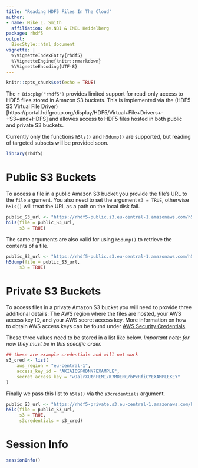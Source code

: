 ```yaml
---
title: "Reading HDF5 Files In The Cloud"
author:
- name: Mike L. Smith
  affiliation: de.NBI & EMBL Heidelberg
package: rhdf5
output:
  BiocStyle::html_document
vignette: |
  %\VignetteIndexEntry{rhdf5}
  %\VignetteEngine{knitr::rmarkdown}
  %\VignetteEncoding{UTF-8}
---
```


```r
knitr::opts_chunk$set(echo = TRUE)
```

The `r Biocpkg("rhdf5")` provides limited support for read-only access to HDF5 files stored in Amazon S3 buckets.  This is implemented via the (HDF5 S3 Virtual File Driver)[https://portal.hdfgroup.org/display/HDF5/Virtual+File+Drivers+-+S3+and+HDFS] and allowes access to HDF5 files hosted in both public and private S3 buckets.  

Currently only the functions `h5ls()` and `h5dump()` are supported, but reading of targeted subsets will be provided soon.

```r
library(rhdf5)
```

# Public S3 Buckets

To access a file in a public Amazon S3 bucket you provide the file's URL to the `file` argument.  You also need to set the argument `s3 = TRUE`, otherwise `h5ls()` will treat the URL as a path on the local disk fail.

```r
public_S3_url <- "https://rhdf5-public.s3.eu-central-1.amazonaws.com/h5ex_t_array.h5"
h5ls(file = public_S3_url,
     s3 = TRUE)
```

The same arguments are also valid for using `h5dump()` to retrieve the contents of a file.

```r
public_S3_url <- "https://rhdf5-public.s3.eu-central-1.amazonaws.com/h5ex_t_cmpd.h5"
h5dump(file = public_S3_url,
     s3 = TRUE)
```

# Private S3 Buckets

To access files in a private Amazon S3 bucket you will need to provide three additional details: The AWS region where the files are hosted, your AWS access key ID, and your AWS secret access key.  More information on how to obtain AWS access keys can be found under [AWS Security Credentials](https://docs.aws.amazon.com/general/latest/gr/aws-sec-cred-types.html#access-keys-and-secret-access-keys).

These three values need to be stored in a list like below.  *Important note: for now they must be in this specific order.*

```r
## these are example credentials and will not work
s3_cred <- list(
    aws_region = "eu-central-1",
    access_key_id = "AKIAIOSFODNN7EXAMPLE",
    secret_access_key = "wJalrXUtnFEMI/K7MDENG/bPxRfiCYEXAMPLEKEY"
)
```

Finally we pass this list to `h5ls()` via the `s3credentials` argument.

```r
public_S3_url <- "https://rhdf5-private.s3.eu-central-1.amazonaws.com/h5ex_t_array.h5"
h5ls(file = public_S3_url,
     s3 = TRUE,
     s3credentials = s3_cred)
```


# Session Info
```r
sessionInfo()
```

